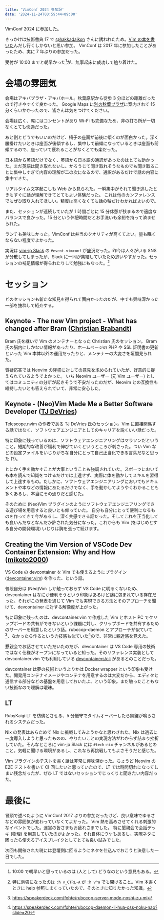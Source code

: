 ```yaml
---
title: 'VimConf 2024 参加記'
date: '2024-11-24T00:59:44+09:00'
---
```


VimConf 2024 に参加した。

<CardLink href="https://vimconf.org/2024/" />

きっかけは技術書典 17 で [@hakkadaikon](https://github.com/hakkadaikon) さんに誘われたため。[Vim の本を書いた](/blog/posts/2024-11-02-techbook-fest-17)んだし行くしかないと思い参加。
VimConf は 2017 年に参加したことがあったため、実に 7 年ぶりの参加だった。

受付が 10:00 までと朝早かった[^morning]が、無事起床に成功して辿り着けた。

[^morning]: 10:00 で朝早いと思っているのは (人として) どうなのという意見もある。

# 会場の雰囲気

会場はアキバプラザ・アキバホール。秋葉原駅から徒歩 3 分ほどの距離だったので行きやすくて良かった。
Google Maps に[別の秋葉プラザ](https://maps.app.goo.gl/kUbgjCvdFMXq1HSa6)に案内されて 15 分くらいかかったので、皆さんは気をつけてください。

<Mastodon url="https://social.fohte.net/@fohte/113529579864958433" />

会場は広く、席にはコンセントがあり Wi-Fi も完備なため、非の打ち所が一切なくとても快適だった。

あと割とどうでもいいのだけど、椅子の座面が前後に傾くのが面白かった。深く腰掛けたいときは座面が後傾するし、集中して前傾になっているときは座面も前傾するので、座っていて疲れることがなくとても楽だった。

日本語から英語だけでなく、英語から日本語の通訳があったのはとても助かった。まだ英語は聞き取れないし、かろうじて聞き取れそうなものでも聞き取ることに集中しすぎて内容の理解が二の次になるので、通訳があるだけで話の内容に集中できた。

リアルタイム文字起こしも Web から見られた。一瞬集中がそれて聞き逃したときもすぐに話が理解できてとてもよい体験だった。
これは他のカンファレンスでもぜひ取り入れてほしい。精度は高くなくても話の軸だけわかればよいので。

<Mastodon url="https://social.fohte.net/@fohte/113529718955273893" />

また、セッションが連続していたが 1 時間ごとに 15 分休憩が挟まるので適度なバランスで良かった。15 分という休憩時間だとお手洗いも余裕を持って済ませられた。

ランチも美味しかった。VimConf は弁当のクオリティが高くてよい。量も眠くならない程度でよかった。

<Mastodon url="https://social.fohte.net/@fohte/113530120022317139" />

実況は [vim-jp Slack](https://vim-jp.org/docs/chat.html) の `#event-vimconf` が盛況だった。昨今は人々がいる SNS が分散してしまったが、Slack に一同が集結していたため追いやすかった。セッションの補足情報が得られたりして勉強にもなった。[^vim-jp]

[^vim-jp]: 特に勉強になったのは `:h v_CTRL-A` が `:h v^a` でも開けること。Vim 本書くときに help 参照しまくっていたので、そのときに知りたかった知識。

# セッション

どのセッションも新たな知見を得られて面白かったのだが、中でも興味深かった一部を抜粋して紹介する。

## Keynote - The new Vim project - What has changed after Bram ([Christian Brabandt](https://github.com/chrisbra))

Bram 氏を継いで Vim のメンテナーとなった Christian 氏のセッション。
Bram 氏の脳内にしかない情報があったり、ホームページの PHP や SSL 証明書の更新といった Vim 本体以外の運用だったりと、メンテナーの大変さを垣間見られた。

質疑応答では Neovim の隆盛に対しての意見を求められていたが、好意的に捉えられているようでよかった。
いち Neovim ユーザー (元 Vim ユーザー) としてはコミュニティの分断が起きそうで不安だったのだが、Neovim との互換性も維持したいとも答えられていて、非常に安心した。

## Keynote - (Neo)Vim Made Me a Better Software Developer ([TJ DeVries](https://github.com/tjdevries))

Telescope.nvim の作者である TJ DeVries 氏のセッション。Vim に直接関係する話ではなく、ソフトウェアエンジニアとしてのキャリアを説くいい話だった。

特に印象に残っているのは、ソフトウェアエンジニアリングはマラソンだということ。短期的な改善が福利で伸びていくというところが刺さった。つい Vim などの設定ファイルをいじりがちな自分にとって自己正当化できる言葉だなと思った (?)。

とにかく手を動かすことが大事ということも強調されていた。スポーツにおいても本を読んで知識をつけるだけでは上達せず、実際に体を動かしてスキルを習得して上達するもの。たしかに、ソフトウェアエンジニアリングにおいてもドキュメントや本などの情報にあたるだけでなく、手を動かしてようやくわかることも多くあるし、本当にその通りだと感じた。

そのために (Neo)Vim プラグインのようにソフトウェアエンジニアリングできる遊び場を用意すると良いとも仰っていた。
自分も自分にとって便利になるものを作ってきて今があるし、深く共感できる話だった。そしてこれを正当化しても良いんだなとなんだか許された気分になった。これからも Vim (をはじめとする自分の開発環境) いじりは胸を張って続けます。

## Creating the Vim Version of VSCode Dev Container Extension: Why and How ([mikoto2000](https://github.com/mikoto2000))

VS Code の devcontainer を Vim でも使えるようにプラグイン ([devcontainer.vim](https://github.com/mikoto2000/devcontainer.vim)) を作った、という話。

普段自分は (Neo)Vim しか触っておらず VS Code に明るくないため、devcontainer はなにか便利そうという印象はあるけど謎に包まれている存在だった。それがこの発表を通じて Vim でも実現できる方法とそのアプローチを聞けて、devcontainer に対する解像度が上がった。

特に印象に残ったのは、devcontainer.vim で作成した Vim とホスト PC でクリップボードの共有ができないという課題に対し、クリップボードを共有するためのサーバーを用意したという話。rubocop-daemon とアプローチが似ていて[^rubocop-daemon-tcp]、なかったら作るという力技感も似ていた[^rubocop-daemon-power]ので、非常に親近感を覚えた。

[^rubocop-daemon-tcp]: https://speakerdeck.com/fohte/rubocop-server-mode-noshi-zu-mi
[^rubocop-daemon-power]: https://speakerdeck.com/fohte/rubocop-daemon-li-hua-oss-noku-nao?slide=20

懇親会でお話させていただいたのだが、devcontainer は VS Code 専用の技術ではなく仕様がオープンになっていると知った。そのリファレンス実装として devcontainer.vim でも利用している [devcontainers/cli](https://github.com/devcontainers/cli) があるとのことだった。

devcontainer は夢の技術というよりかは Docker wrapper という印象も受けた。開発用コンテナイメージやコンテナを用意するのは大変だから、エディタと通信する部分などの基盤を用意しておいたよ、という印象。まだ触ったこともない技術なので理解は曖昧。

## LT

RubyKaigi LT を彷彿とさせる、5 分厳守でタイムオーバーしたら銅鑼が鳴らされるシステムだった。

Nix の発表はあらためて Nix に挑戦してみようかなと思わされた。Nix は過去に一度導入しようと思ったものの、やりたいことの実現方法がわからず詰まり挫折していた。そんなところに vim-jp Slack には `#tech-nix` チャンネルがあるとのこと。気軽に聞ける環境があるし、これなら再挑戦してもよさそうだと感じた。

Vim プラグインのテストを書く話は非常に興味深かった。ちょうど Neovim の E2E テストを書いて CI 回したいと思っていたので、LT では時間切れになってしまい残念だったが、ぜひ LT ではないセッションでじっくりと聞きたい内容だった。

# 最後に

冒頭で述べたように VimConf 2017 ぶりの参加だったけど、良い意味でゆるさなどの雰囲気が変わっていなくてよかった。
Vim 熱を高めさせてくれる刺激的なイベントでした。運営の皆さまもお疲れさまでした。
特に懇親会で会話デッキ (物理) を用意していたのがよかった。それ自体にウケもあるし、実際ネタに困ったら使えるアイスブレイクとしてとても良い試みでした。

次回も開催された暁には登壇側に回るようにネタを仕込んでおこうと決意した一日でした。
